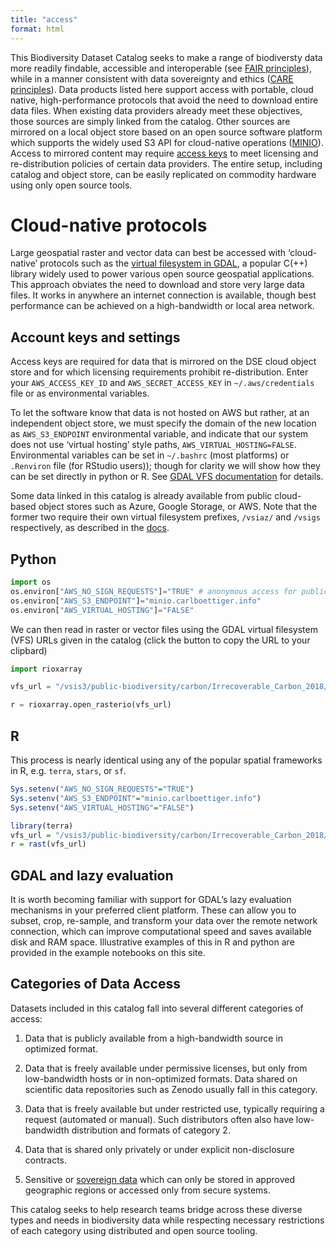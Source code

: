 ```yaml
---
title: "access"
format: html
---
```


This Biodiversity Dataset Catalog seeks to make a range of biodiversty data more readily findable, accessible and interoperable (see [FAIR principles](https://www.go-fair.org/fair-principles/)), while in a manner consistent with data sovereignty and ethics ([CARE principles](https://www.gida-global.org/care)).  Data products listed here support access with portable, cloud native, high-performance protocols that avoid the need to download entire data files. When existing data providers already meet these objectives, those sources are simply linked from the catalog. Other sources are mirrored on a local object store based on an open source software platform which supports the widely used S3 API for cloud-native operations  ([MINIO](https://min.io/)).  Access to mirrored content may require [access keys](access_keys.html) to meet licensing and re-distribution policies of certain data providers. The entire setup, including catalog and object store, can be easily replicated on commodity hardware using only open source tools. 



# Cloud-native protocols


Large geospatial raster and vector data can best be accessed with 'cloud-native' protocols such as the [virtual filesystem in GDAL](https://gdal.org/user/virtual_file_systems.html), a popular C(++) library widely used to power various open source geospatial applications. This approach obviates the need to download and store very large data files. It works in anywhere an internet connection is available, though best performance can be achieved on a high-bandwidth or local area network.


## Account keys and settings

Access keys are required for data that is mirrored on the DSE cloud object store and for which licensing requirements prohibit re-distribution. Enter your `AWS_ACCESS_KEY_ID` and `AWS_SECRET_ACCESS_KEY` in `~/.aws/credentials` file or as environmental variables.

To let the software know that data is not hosted on AWS but rather, at an independent object store, we must specify the domain of the new location as `AWS_S3_ENDPOINT` environmental variable, and indicate that our system does not use 'virtual hosting' style paths, `AWS_VIRTUAL_HOSTING=FALSE`. Environmental variables can be set in `~/.bashrc` (most platforms) or `.Renviron` file (for RStudio users)); though for clarity we will show how they can be set directly in python or R.  See [GDAL VFS documentation](https://gdal.org/user/virtual_file_systems.html#vsis3) for details.

Some data linked in this catalog is already available from public cloud-based object stores such as Azure, Google Storage, or AWS.  Note that the former two require their own virtual filesystem prefixes, `/vsiaz/` and `/vsigs` respectively, as described in the [docs](https://gdal.org/user/virtual_file_systems.html).

## Python


```python
import os
os.environ["AWS_NO_SIGN_REQUESTS"]="TRUE" # anonymous access for public buckets
os.environ["AWS_S3_ENDPOINT"]="minio.carlboettiger.info"
os.environ["AWS_VIRTUAL_HOSTING"]="FALSE"
```

We can then read in raster or vector files using the GDAL virtual filesystem (VFS) URLs given in the catalog (click the button to copy the URL to your clipbard)

```python
import rioxarray

vfs_url = "/vsis3/public-biodiversity/carbon/Irrecoverable_Carbon_2018/Irrecoverable_C_Total_2018.tif"

r = rioxarray.open_rasterio(vfs_url)
```


## R 

This process is nearly identical using any of the popular spatial frameworks in R, e.g. `terra`, `stars`, or `sf`.  

```r
Sys.setenv("AWS_NO_SIGN_REQUESTS"="TRUE")
Sys.setenv("AWS_S3_ENDPOINT"="minio.carlboettiger.info")
Sys.setenv("AWS_VIRTUAL_HOSTING"="FALSE")
```

```r
library(terra)
vfs_url = "/vsis3/public-biodiversity/carbon/Irrecoverable_Carbon_2018/Irrecoverable_C_Total_2018.tif"
r = rast(vfs_url)
```


## GDAL and lazy evaluation

It is worth becoming familiar with support for GDAL's lazy evaluation mechanisms in your preferred client platform. These can allow you to subset, crop, re-sample, and transform your data over the remote network connection, which can improve computational speed and saves available disk and RAM space. Illustrative examples of this in R and python are provided in the example notebooks on this site. 







## Categories of Data Access

Datasets included in this catalog fall into several different categories of access:

1. Data that is publicly available from a high-bandwidth source in optimized format. 

2. Data that is freely available under permissive licenses, but only from low-bandwidth hosts or in non-optimized formats. Data shared on scientific data repositories such as Zenodo usually fall in this category.

3. Data that is freely available but under restricted use, typically requiring a request (automated or manual).  Such distributors often also have low-bandwidth distribution and formats of category 2.

4. Data that is shared only privately or under explicit non-disclosure contracts.

5. Sensitive or [sovereign data](https://www.gida-global.org/care) which can only be stored in approved geographic regions or accessed only from secure systems.


This catalog seeks to help research teams bridge across these diverse types and needs in biodiversity data while respecting necessary restrictions of each category using distributed and open source tooling. 
